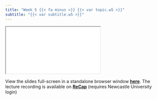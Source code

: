 ```yaml
---
title: "Week 5 {{< fa minus >}} {{< var topic.w5 >}}"
subtitle: "{{< var subtitle.w5 >}}"
---
```


:::{.column-page-right}

```{=html}
<iframe class="slide-deck" src="../../{{< var slides.w5 >}}"></iframe>
```

View the slides full-screen in a standalone browser window [**here**]({{< var slides.w5 >}}){target="_blank"}. The lecture recording is available on [**ReCap**](https://campus.recap.ncl.ac.uk/Panopto/Pages/Sessions/List.aspx#folderID=%22699937e9-4554-40ed-8e00-af8d00092271%22){target="_blank"} (requires Newcastle University login)
:::
